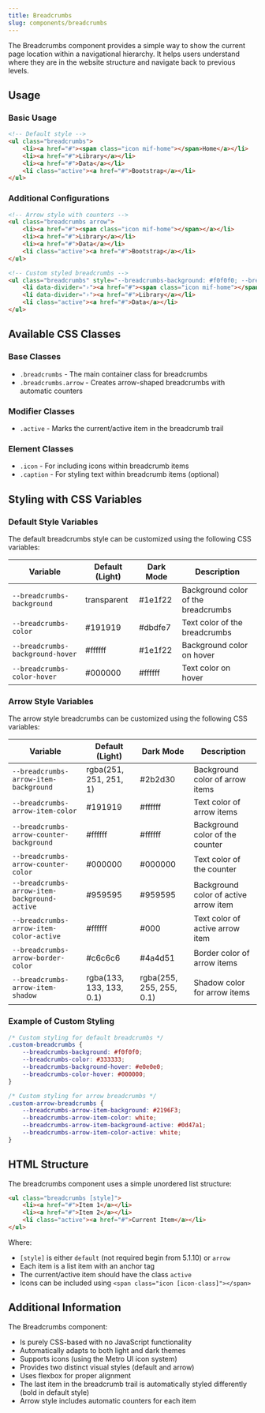 ```yaml
---
title: Breadcrumbs
slug: components/breadcrumbs
---
```


The Breadcrumbs component provides a simple way to show the current page location within a navigational hierarchy. It helps users understand where they are in the website structure and navigate back to previous levels.

## Usage

<CodePen user="olton" hash="qEdKjeO" height="700"/>


### Basic Usage

```html
<!-- Default style -->
<ul class="breadcrumbs">
    <li><a href="#"><span class="icon mif-home"></span>Home</a></li>
    <li><a href="#">Library</a></li>
    <li><a href="#">Data</a></li>
    <li class="active"><a href="#">Bootstrap</a></li>
</ul>
```

### Additional Configurations

```html
<!-- Arrow style with counters -->
<ul class="breadcrumbs arrow">
    <li><a href="#"><span class="icon mif-home"></span></a></li>
    <li><a href="#">Library</a></li>
    <li><a href="#">Data</a></li>
    <li class="active"><a href="#">Bootstrap</a></li>
</ul>

<!-- Custom styled breadcrumbs -->
<ul class="breadcrumbs" style="--breadcrumbs-background: #f0f0f0; --breadcrumbs-color: #333333;">
    <li data-divider="›"><a href="#"><span class="icon mif-home"></span>Home</a></li>
    <li data-divider="›"><a href="#">Library</a></li>
    <li class="active"><a href="#">Data</a></li>
</ul>
```

## Available CSS Classes

### Base Classes
- `.breadcrumbs` - The main container class for breadcrumbs
- `.breadcrumbs.arrow` - Creates arrow-shaped breadcrumbs with automatic counters

### Modifier Classes
- `.active` - Marks the current/active item in the breadcrumb trail

### Element Classes
- `.icon` - For including icons within breadcrumb items
- `.caption` - For styling text within breadcrumb items (optional)

## Styling with CSS Variables

### Default Style Variables

The default breadcrumbs style can be customized using the following CSS variables:

| Variable | Default (Light) | Dark Mode | Description |
| -------- | --------------- | --------- | ----------- |
| `--breadcrumbs-background` | transparent | #1e1f22 | Background color of the breadcrumbs |
| `--breadcrumbs-color` | #191919 | #dbdfe7 | Text color of the breadcrumbs |
| `--breadcrumbs-background-hover` | #ffffff | #1e1f22 | Background color on hover |
| `--breadcrumbs-color-hover` | #000000 | #ffffff | Text color on hover |

### Arrow Style Variables

The arrow style breadcrumbs can be customized using the following CSS variables:

| Variable | Default (Light) | Dark Mode | Description |
| -------- | --------------- | --------- | ----------- |
| `--breadcrumbs-arrow-item-background` | rgba(251, 251, 251, 1) | #2b2d30 | Background color of arrow items |
| `--breadcrumbs-arrow-item-color` | #191919 | #ffffff | Text color of arrow items |
| `--breadcrumbs-arrow-counter-background` | #ffffff | #ffffff | Background color of the counter |
| `--breadcrumbs-arrow-counter-color` | #000000 | #000000 | Text color of the counter |
| `--breadcrumbs-arrow-item-background-active` | #959595 | #959595 | Background color of active arrow item |
| `--breadcrumbs-arrow-item-color-active` | #ffffff | #000 | Text color of active arrow item |
| `--breadcrumbs-arrow-border-color` | #c6c6c6 | #4a4d51 | Border color of arrow items |
| `--breadcrumbs-arrow-item-shadow` | rgba(133, 133, 133, 0.1) | rgba(255, 255, 255, 0.1) | Shadow color for arrow items |

### Example of Custom Styling

```css
/* Custom styling for default breadcrumbs */
.custom-breadcrumbs {
    --breadcrumbs-background: #f0f0f0;
    --breadcrumbs-color: #333333;
    --breadcrumbs-background-hover: #e0e0e0;
    --breadcrumbs-color-hover: #000000;
}

/* Custom styling for arrow breadcrumbs */
.custom-arrow-breadcrumbs {
    --breadcrumbs-arrow-item-background: #2196F3;
    --breadcrumbs-arrow-item-color: white;
    --breadcrumbs-arrow-item-background-active: #0d47a1;
    --breadcrumbs-arrow-item-color-active: white;
}
```

## HTML Structure

The breadcrumbs component uses a simple unordered list structure:

```html
<ul class="breadcrumbs [style]">
    <li><a href="#">Item 1</a></li>
    <li><a href="#">Item 2</a></li>
    <li class="active"><a href="#">Current Item</a></li>
</ul>
```

Where:
- `[style]` is either `default` (not required begin from 5.1.10) or `arrow`
- Each item is a list item with an anchor tag
- The current/active item should have the class `active`
- Icons can be included using `<span class="icon [icon-class]"></span>`

## Additional Information

The Breadcrumbs component:
- Is purely CSS-based with no JavaScript functionality
- Automatically adapts to both light and dark themes
- Supports icons (using the Metro UI icon system)
- Provides two distinct visual styles (default and arrow)
- Uses flexbox for proper alignment
- The last item in the breadcrumb trail is automatically styled differently (bold in default style)
- Arrow style includes automatic counters for each item
